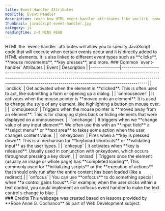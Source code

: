 ```yaml
---
title: Event Handler Attributes
modTitle: Event Handler
description: Learn how HTML event-handler attributes like onclick, onmouseover, and onkeyup trigger JavaScript actions based on user interactions such as clicks, key presses, and page loads.
thumbnail: javascript-event-handler.jpg
category: js
readingTime: 2–3 MINS READ
---
```


<section>
HTML the `event-handler` attributes will allow you to specify JavaScript code that will execute when certain events occur and it is directly added to HTML elements. It is also linked to different event types such as **clicks**, **mouse movements**, **key presses**, and more.
<MDXSeparator />
### Common `event-handler` Attributes
<DataTable>
| Event         | Description                                                                                                                                                                                                                                           |
|---------------|-------------------------------------------------------------------------------------------------------------------------------------------------------------------------------------------------------------------------------------------------------|
| `onclick`     | Get activated when the element in **clicked**. This is often used to act, like submitting a form or opening up a dialog.                                                                                                                              |
| `onmouseover` | It activates when the mouse pointer is **moved onto an element**. It is used to change the style of any element, like highlighting a button on mouse over.                                                                                            |
| `onmouseout`  | Triggers when the mouse pointer is **moved away from an element**. This is for changing styles back or hiding elements that were displayed on a onmouseover.                                                                                          |
| `onchange`    | It triggers when we **change value of any input element**. We often use this with an **input field** a **select menu** or **text area** to takes some action when the user changes content value.                                                     |
| `onkeydown`   | Fires when a **key is pressed down**. This is a mechanism for **keyboard shortcuts** or **validating input** as the user types.                                                                                                                       |
| `onkeyup`     | It activates when **key is released**. Usually used in conjunction with onkeydown, which occurs throughout pressing a key down.                                                                                                                       |
| `onload`      | Triggers once the element (usually an image or whole page) has **completed loading**. This commonly used for **initializing scripts** or the **execution of actions** that should only run after the entire content has been loaded (like a redirect).|
| `onfocus`     | You can use **onfocus** to do something special when **a control gains focus**. For example, when the user clicks within a text control, you could implement an onfocus event handler to make the text control’s change to blue.                      |
</DataTable>
</section>
<section>
### Credits
This webpage was created based on lessons provided by **Rose Anne G. Cochanco** as part of Web Development subject.
</section>
